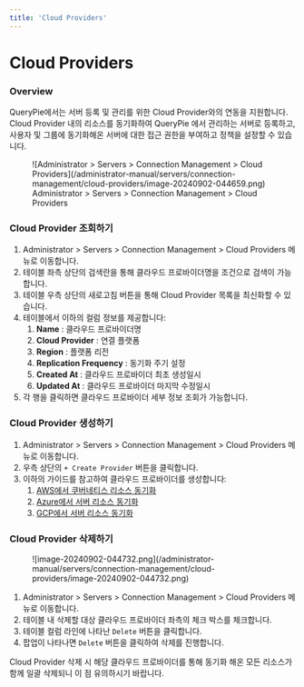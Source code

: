 ```yaml
---
title: 'Cloud Providers'
---
```



# Cloud Providers

### Overview

QueryPie에서는 서버 등록 및 관리를 위한 Cloud Provider와의 연동을 지원합니다. Cloud Provider 내의 리소스를 동기화하여 QueryPie 에서 관리하는 서버로 등록하고, 사용자 및 그룹에 동기화해온 서버에 대한 접근 권한을 부여하고 정책을 설정할 수 있습니다.

<figure data-layout="center" data-align="center">
![Administrator &gt; Servers &gt; Connection Management &gt; Cloud Providers](/administrator-manual/servers/connection-management/cloud-providers/image-20240902-044659.png)
<figcaption>
Administrator &gt; Servers &gt; Connection Management &gt; Cloud Providers
</figcaption>
</figure>

### Cloud Provider 조회하기

1. Administrator &gt; Servers &gt; Connection Management &gt; Cloud Providers 메뉴로 이동합니다.
2. 테이블 좌측 상단의 검색란을 통해 클라우드 프로바이더명을 조건으로 검색이 가능합니다.
3. 테이블 우측 상단의 새로고침 버튼을 통해 Cloud Provider 목록을 최신화할 수 있습니다.
4. 테이블에서 이하의 컬럼 정보를 제공합니다:
    1.  **Name**  : 클라우드 프로바이더명
    2.  **Cloud Provider**  : 연결 플랫폼
    3.  **Region**  : 플랫폼 리전
    4.  **Replication Frequency** : 동기화 주기 설정
    5.  **Created At**  : 클라우드 프로바이더 최초 생성일시
    6.  **Updated At** : 클라우드 프로바이더 마지막 수정일시
5. 각 행을 클릭하면 클라우드 프로바이더 세부 정보 조회가 가능합니다.


### Cloud Provider 생성하기

1. Administrator &gt; Servers &gt; Connection Management &gt; Cloud Providers 메뉴로 이동합니다.
2. 우측 상단의 `+ Create Provider` 버튼을 클릭합니다.
3. 이하의 가이드를 참고하여 클라우드 프로바이더를 생성합니다:
    1. [AWS에서 쿠버네티스 리소스 동기화](cloud-providers/synchronizing-server-resources-from-aws)
    2. [Azure에서 서버 리소스 동기화](cloud-providers/synchronizing-server-resources-from-azure)
    3. [GCP에서 서버 리소스 동기화](cloud-providers/synchronizing-server-resources-from-gcp)


### Cloud Provider 삭제하기

<figure data-layout="center" data-align="center">
![image-20240902-044732.png](/administrator-manual/servers/connection-management/cloud-providers/image-20240902-044732.png)
</figure>

1. Administrator &gt; Servers &gt; Connection Management &gt; Cloud Providers 메뉴로 이동합니다.
2. 테이블 내 삭제할 대상 클라우드 프로바이더 좌측의 체크 박스를 체크합니다.
3. 테이블 컬럼 라인에 나타난 `Delete` 버튼을 클릭합니다.
4. 팝업이 나타나면 `Delete` 버튼을 클릭하여 삭제를 진행합니다.

<Callout type="important">
Cloud Provider 삭제 시 해당 클라우드 프로바이더를 통해 동기화 해온 모든 리소스가 함께 일괄 삭제되니 이 점 유의하시기 바랍니다.
</Callout>
